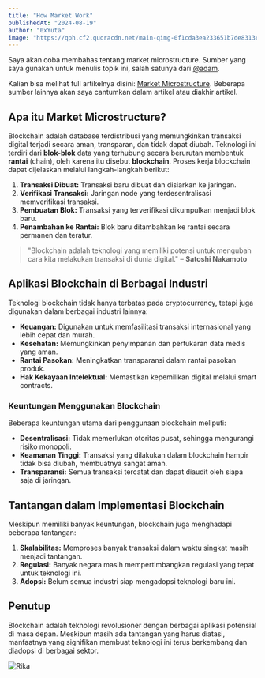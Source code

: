 ```yaml
---
title: "How Market Work"
publishedAt: "2024-08-19"
author: "0xYuta"
image: "https://qph.cf2.quoracdn.net/main-qimg-0f1cda3ea233651b7de8313cb8b8c010-lq"
---
```


Saya akan coba membahas tentang market microstructure. Sumber yang saya gunakan untuk menulis topik ini, salah satunya dari [@adam](https://x.com/abetrade).

<Tweet id='1500073333802553345' />

Kalian bisa melihat full artikelnya disini: [Market Microstructure](https://tradingriot.com/market-microstructure/). Beberapa sumber lainnya akan saya cantumkan dalam artikel atau diakhir artikel.



## Apa itu Market Microstructure?

Blockchain adalah database terdistribusi yang memungkinkan transaksi digital terjadi secara aman, transparan, dan tidak dapat diubah. Teknologi ini terdiri dari **blok-blok** data yang terhubung secara berurutan membentuk **rantai** (chain), oleh karena itu disebut **blockchain**.
Proses kerja blockchain dapat dijelaskan melalui langkah-langkah berikut:

1. **Transaksi Dibuat:** Transaksi baru dibuat dan disiarkan ke jaringan.
2. **Verifikasi Transaksi:** Jaringan node yang terdesentralisasi memverifikasi transaksi.
3. **Pembuatan Blok:** Transaksi yang terverifikasi dikumpulkan menjadi blok baru.
4. **Penambahan ke Rantai:** Blok baru ditambahkan ke rantai secara permanen dan teratur.

> "Blockchain adalah teknologi yang memiliki potensi untuk mengubah cara kita melakukan transaksi di dunia digital." – **Satoshi Nakamoto**

## Aplikasi Blockchain di Berbagai Industri

Teknologi blockchain tidak hanya terbatas pada cryptocurrency, tetapi juga digunakan dalam berbagai industri lainnya:

- **Keuangan:** Digunakan untuk memfasilitasi transaksi internasional yang lebih cepat dan murah.
- **Kesehatan:** Memungkinkan penyimpanan dan pertukaran data medis yang aman.
- **Rantai Pasokan:** Meningkatkan transparansi dalam rantai pasokan produk.
- **Hak Kekayaan Intelektual:** Memastikan kepemilikan digital melalui smart contracts.

### Keuntungan Menggunakan Blockchain

Beberapa keuntungan utama dari penggunaan blockchain meliputi:

- **Desentralisasi:** Tidak memerlukan otoritas pusat, sehingga mengurangi risiko monopoli.
- **Keamanan Tinggi:** Transaksi yang dilakukan dalam blockchain hampir tidak bisa diubah, membuatnya sangat aman.
- **Transparansi:** Semua transaksi tercatat dan dapat diaudit oleh siapa saja di jaringan.

## Tantangan dalam Implementasi Blockchain

Meskipun memiliki banyak keuntungan, blockchain juga menghadapi beberapa tantangan:

1. **Skalabilitas:** Memproses banyak transaksi dalam waktu singkat masih menjadi tantangan.
2. **Regulasi:** Banyak negara masih mempertimbangkan regulasi yang tepat untuk teknologi ini.
3. **Adopsi:** Belum semua industri siap mengadopsi teknologi baru ini.

## Penutup

Blockchain adalah teknologi revolusioner dengan berbagai aplikasi potensial di masa depan. Meskipun masih ada tantangan yang harus diatasi, manfaatnya yang signifikan membuat teknologi ini terus berkembang dan diadopsi di berbagai sektor.

![Rika](https://i.pinimg.com/736x/a7/19/a5/a719a51abe6b4b4455f169b8a24055d4.jpg)
